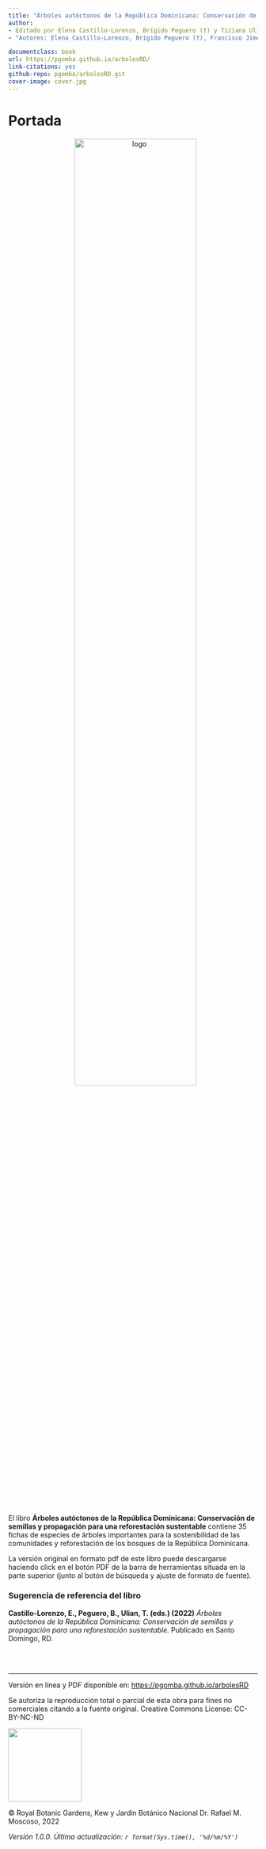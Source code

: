 ---
title: "Árboles autóctonos de la República Dominicana: Conservación de semillas y propagación para una reforestación sustentable"
author: 
- Editado por Elena Castillo-Lorenzo, Brígido Peguero (†) y Tiziana Ulian.
- "Autores: Elena Castillo-Lorenzo, Brígido Peguero (†), Francisco Jiménez, Wilkin Encarnación, Pablo Gómez Barreiro, Teodoro Clase, Ricardo García y Tiziana Ulian."

documentclass: book
url: https://pgomba.github.io/arbolesRD/
link-citations: yes
github-repo: pgomba/arbolesRD.git
cover-image: cover.jpg
---

# Portada {.unnumbered}

<center>

<img src="cover.jpg" alt="logo" style="padding-right:10px;padding-left:20px;width:70%"/>

</center>

<br>

El libro **Árboles autóctonos de la República Dominicana: Conservación de semillas y propagación para una reforestación sustentable** contiene 35 fichas de especies de árboles importantes para la sostenibilidad de las comunidades y reforestación de los bosques de la República Dominicana.

La versión original en formato pdf de este libro puede descargarse haciendo click en el botón PDF de la barra de herramientas situada en la parte superior (junto al botón de búsqueda y ajuste de formato de fuente).

### Sugerencia de referencia del libro {.unlisted .unnumbered}

**Castillo-Lorenzo, E., Peguero, B., Ulian, T. (eds.) (2022)** *Árboles autóctonos de la República Dominicana: Conservación de semillas y propagación para una reforestación sustentable.* Publicado en Santo Domingo, RD.

<br>
<br>

------------------------------------------------------------------------

Versión en línea y PDF disponible en: <https://pgomba.github.io/arbolesRD>

Se autoriza la reproducción total o parcial de esta obra para fines no comerciales citando a la fuente original. Creative Commons License: CC-BY-NC-ND

![](figures/ccl.jpg){width="148"}

© Royal Botanic Gardens, Kew y Jardín Botánico Nacional Dr. Rafael M. Moscoso, 2022

*Versión 1.0.0. Última actualización: `r format(Sys.time(), '%d/%m/%Y')`*
